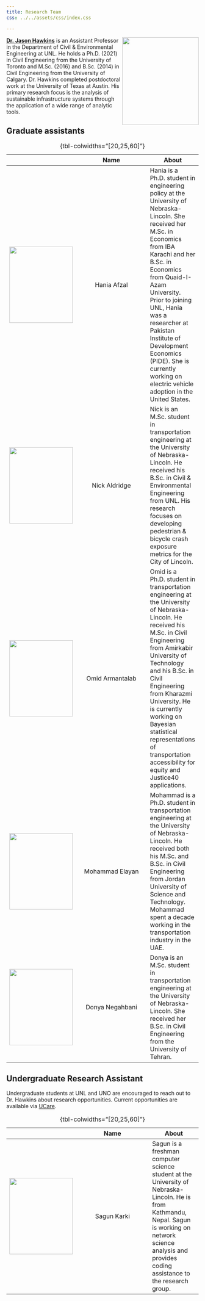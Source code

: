 ```yaml
---
title: Research Team
css: ../../assets/css/index.css

---
```


![](../../assets/images/team/jason.jpg){style="float:right;padding: 0 0 0 0; object-fit: cover; object-position: top;" fig-alt="Headshot of Dr. Jason Hawkins" height="230" width="200"}

[**Dr. Jason Hawkins**](https://engineering.unl.edu/cee/faculty/jason-hawkins/) is an Assistant Professor in the Department of Civil & Environmental Engineering at UNL. He holds a Ph.D. (2021) in Civil Engineering from the University of Toronto and M.Sc. (2016) and B.Sc. (2014) in Civil Engineering from the University of Calgary. Dr. Hawkins completed postdoctoral work at the University of Texas at Austin. His primary research focus is the analysis of sustainable infrastructure systems through the application of a wide range of analytic tools.

## Graduate assistants

: {tbl-colwidths="[20,25,60]"}

| | Name | About
 ---|:---:|---
| ![](../../assets/images/team/hania.jpg){style="float:right; padding: 0 0 0 0; object-fit: cover; object-position: top;" fig-align="center" width="166" height="200"}           | Hania Afzal | Hania is a Ph.D. student in engineering policy at the University of Nebraska-Lincoln. She received her M.Sc. in Economics from IBA Karachi and her B.Sc. in Economics from Quaid-I-Azam University. Prior to joining UNL, Hania was a researcher at Pakistan Institute of Development Economics (PIDE). She is currently working on electric vehicle adoption in the United States. |
| ![](../../assets/images/team/nick.jpg){style="float:right; padding: 0 0 0 0; object-fit: cover; object-position: top;" fig-align="center" width="166" height="200"}           | Nick Aldridge | Nick is an M.Sc. student in transportation engineering at the University of Nebraska-Lincoln. He received his B.Sc. in Civil & Environmental Engineering from UNL. His research focuses on developing pedestrian & bicycle crash exposure metrics for the City of Lincoln.|
| ![](../../assets/images/team/blank_avatar.jpg){style="float:right; padding: 0 0 0 0; object-fit: cover; object-position: top;" fig-align="center" width="166" height="200"}           | Omid Armantalab | Omid is a Ph.D. student in transportation engineering at the University of Nebraska-Lincoln. He received his M.Sc. in Civil Engineering from Amirkabir University of Technology and his B.Sc. in Civil Engineering from Kharazmi University. He is currently working on Bayesian statistical representations of transportation accessibility for equity and Justice40 applications.|
| ![](../../assets/images/team/mohammad.jpg){style="float:right; padding: 0 0 0 0; object-fit: cover; object-position: top;" fig-align="center" width="166" height="200"}           | Mohammad Elayan | Mohammad is a Ph.D. student in transportation engineering at the University of Nebraska-Lincoln. He received both his M.Sc. and B.Sc. in Civil Engineering from Jordan University of Science and Technology. Mohammad spent a decade working in the transportation industry in the UAE. |
| ![](../../assets/images/team/donya.jpg){style="float:right; padding: 0 0 0 0; object-fit: cover; object-position: top;" fig-align="center" width="166" height="200"}           | Donya Negahbani| Donya is an M.Sc. student in transportation engineering at the University of Nebraska-Lincoln. She received her B.Sc. in Civil Engineering from the University of Tehran. |



## Undergraduate Research Assistant
Undergraduate students at UNL and UNO are encouraged to reach out to Dr. Hawkins about research opportunities. Current opportunities are available via [UCare](https://ucare.unl.edu/opportunities).

: {tbl-colwidths="[20,25,60]"}

| | Name | About
 ---|:---:|---
| ![](../../assets/images/team/sagun.jpg){style="float:right; padding: 0 0 0 0; object-fit: cover; object-position: top;" fig-align="center" width="166" height="200"}         | Sagun Karki | Sagun is a freshman computer science student at the University of Nebraska-Lincoln. He is from Kathmandu, Nepal. Sagun is working on network science analysis and provides coding assistance to the research group. |



